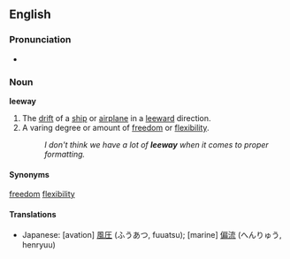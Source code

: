 ==English==
===Pronunciation===
*{{audio|en-us-leeway.ogg|Audio (US)}}

=== Noun ===
'''leeway'''

# The [[drift]] of a [[ship]] or [[airplane]] in a [[leeward]] direction.
# A varing degree or amount of [[freedom]] or [[flexibility]].
#:''I don't think we have a lot of '''leeway''' when it comes to proper formatting.''

====Synonyms====
[[freedom]]
[[flexibility]]

====Translations====
*Japanese: [avation] [[風圧]] (ふうあつ, fuuatsu); [marine] [[偏流]] (へんりゅう, henryuu)